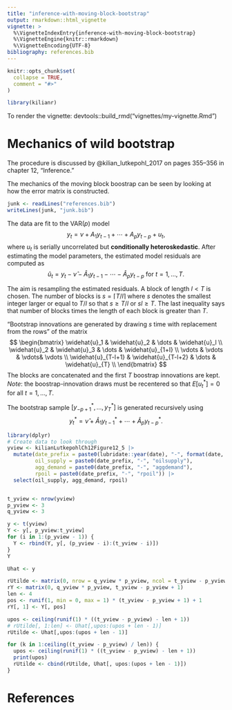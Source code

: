 ```yaml
---
title: "inference-with-moving-block-bootstrap"
output: rmarkdown::html_vignette
vignette: >
  %\VignetteIndexEntry{inference-with-moving-block-bootstrap}
  %\VignetteEngine{knitr::rmarkdown}
  %\VignetteEncoding{UTF-8}
bibliography: references.bib  
---
```


```r
knitr::opts_chunk$set(
  collapse = TRUE,
  comment = "#>"
)
```

```r
library(kilianr)
```

To render the vignette:
devtools::build_rmd("vignettes/my-vignette.Rmd")


# Mechanics of wild bootstrap

The procedure is discussed by @kilian_lutkepohl_2017 on
pages 355--356 in chapter 12, "Inference."

The mechanics of the moving block boostrap can be seen
by looking at how the error matrix is constructed.



```r
junk <- readLines("references.bib")
writeLines(junk, "junk.bib")
```


The data are fit to the VAR($p$) model
$$
y_t = \nu + A_1 y_{t-1} + \cdots + A_p y_{t-p} + u_t,
$$
where $u_t$ is serially uncorrelated but **conditionally heteroskedastic**.
After estimating the model parameters,
the estimated model residuals are computed as
$$
 \widehat{u}_t = y_t - \widehat{\nu} - \widehat{A}_1 y_{t-1} - \cdots - \widehat{A}_p y_{t-p} \text{ for } t=1,\dots,T.
$$

The aim is resampling the estimated residuals.
A block of length $l < T$ is chosen.
The number of blocks is $s = \lceil T / l \rceil$
where $s$ denotes the smallest integer larger or equal to $T / l$ so that
$s \geq T / l$ or $sl \geq T$.
The last inequality says that number of blocks times the length of each block is greater than $T$.

"Bootstrap innovations are generated by drawing $s$ time with replacement
from the rows" of the matrix
$$
\begin{bmatrix}
\widehat{u}_1 & \widehat{u}_2 & \dots & \widehat{u}_l \\
\widehat{u}_2 & \widehat{u}_3 & \dots & \widehat{u}_{1+l} \\
\vdots        & \vdots        & \vdots& \vdots \\
\widehat{u}_{T-l+1} & \widehat{u}_{T-l+2} & \dots & \widehat{u}_{T} \\
\end{bmatrix}
$$
The blocks are concatenated and the first $T$ boostrap innovations are kept.
*Note*: the boostrap-innovation draws must be recentered so that
$E \left[ u_t^* \right] = 0$ for all $t=1,\dots,T$.

The bootstrap sample $\left[ y_{-p+1}^*,\dots,y_{T}^*\right]$ is generated
recursively using
$$
y_t^* = \widehat{\nu} + \widehat{A}_1 y_{t-1}^* + \cdots + \widehat{A}_p y_{t-p}^*.
$$

```r
library(dplyr)
# Create data to look through
yview <- kilianLutkepohlCh12Figure12_5 |> 
  mutate(date_prefix = paste0(lubridate::year(date), "-", format(date, "%m")),
         oil_supply = paste0(date_prefix, "-", "oilsupply"),
         agg_demand = paste0(date_prefix, "-", "aggdemand"),
         rpoil = paste0(date_prefix, "-", "rpoil")) |> 
  select(oil_supply, agg_demand, rpoil)


t_yview <- nrow(yview)
p_yview <- 3
q_yview <- 3

y <- t(yview)
Y <- y[, p_yview:t_yview]
for (i in 1:(p_yview - 1)) {
  Y <- rbind(Y, y[, (p_yview - i):(t_yview - i)])
}
Y

Uhat <- y

rUtilde <- matrix(0, nrow = q_yview * p_yview, ncol = t_yview - p_yview)
rY <- matrix(0, q_yview * p_yview, t_yview - p_yview + 1)
len <- 4
pos <- runif(1, min = 0, max = 1) * (t_yview - p_yview + 1) + 1
rY[, 1] <- Y[, pos]

upos <- ceiling(runif(1) * ((t_yview - p_yview) - len + 1))
# rUtilde[, 1:len] <- Uhat[,upos:(upos + len - 1)]
rUtilde <- Uhat[,upos:(upos + len - 1)]

for (k in 1:ceiling((t_yview - p_yview) / len)) {
  upos <- ceiling(runif(1) * ((t_yview - p_yview) - len + 1))
  print(upos)
  rUtilde <- cbind(rUtilde, Uhat[, upos:(upos + len - 1)])
}
```

# References
